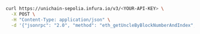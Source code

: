 
<Tabs>
  <TabItem value="curl">

  ```bash
  curl https://unichain-sepolia.infura.io/v3/<YOUR-API-KEY> \
    -X POST \
    -H "Content-Type: application/json" \
    -d '{"jsonrpc": "2.0", "method": "eth_getUncleByBlockNumberAndIndex", "params": ["0x29c","0x0"], "id": 1}'
  ```

  </TabItem>
</Tabs>

